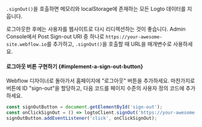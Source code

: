 `.signOut()`을 호출하면 메모리와 localStorage에 존재하는 모든 Logto 데이터를 지웁니다.

로그아웃한 후에는 사용자를 웹사이트로 다시 리디렉션하는 것이 좋습니다. Admin Console에서 Post Sign-out URI 중 하나로 `https://your-awesome-site.webflow.io`를 추가하고, `.signOut()`을 호출할 때 URL을 매개변수로 사용하세요.

#### 로그아웃 버튼 구현하기 \{#implement-a-sign-out-button}

Webflow 디자이너로 돌아가서 홈페이지에 "로그아웃" 버튼을 추가하세요. 마찬가지로 버튼에 ID "sign-out"을 할당하고, 다음 코드를 페이지 수준의 사용자 정의 코드에 추가하세요.

```js
const signOutButton = document.getElementById('sign-out');
const onClickSignOut = () => logtoClient.signOut('https://your-awesome-site.webflow.io');
signOutButton.addEventListener('click', onClickSignOut);
```
